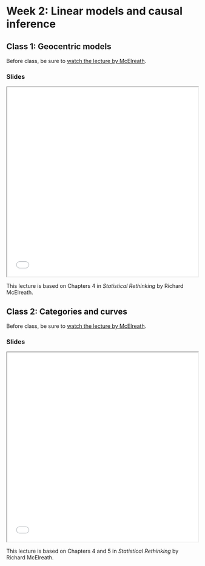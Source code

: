 # Week 2: Linear models and causal inference

## Class 1: Geocentric models 

Before class, be sure to [watch the lecture by McElreath](https://www.youtube.com/watch?v=tNOu-SEacNU&list=PLDcUM9US4XdPz-KxHM4XHt7uUVGWWVSus&index=3).

### Slides

<iframe src="lectures/lecture02-1.html" width="100%" height="500px"></iframe>

This lecture is based on Chapters 4 in _Statistical Rethinking_ by Richard McElreath.

## Class 2: Categories and curves

Before class, be sure to [watch the lecture by McElreath](https://www.youtube.com/watch?v=F0N4b7K_iYQ&list=PLDcUM9US4XdPz-KxHM4XHt7uUVGWWVSus&index=4).

### Slides

<iframe src="lectures/lecture02-2.html" width="100%" height="500px"></iframe>

This lecture is based on Chapters 4 and 5 in _Statistical Rethinking_ by Richard McElreath.
